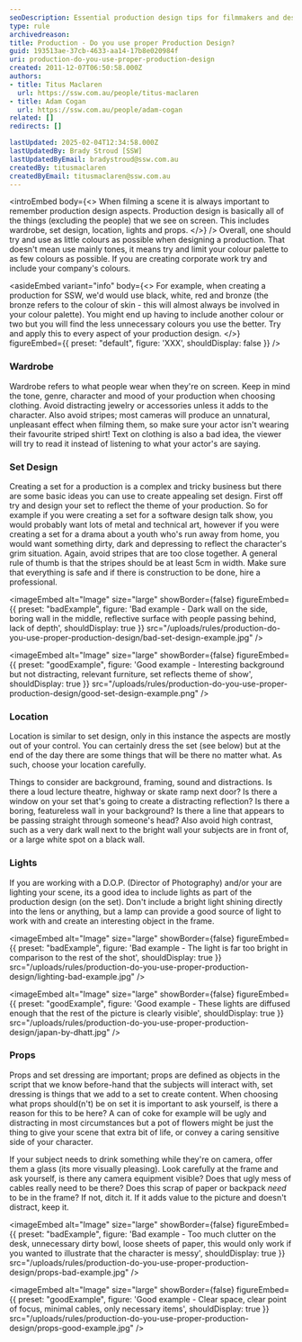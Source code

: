 ```yaml
---
seoDescription: Essential production design tips for filmmakers and designers—discover how to create visually compelling sets, costumes, and environments that enhance your storytelling.
type: rule
archivedreason:
title: Production - Do you use proper Production Design?
guid: 193513ae-37cb-4633-aa14-17b8e020984f
uri: production-do-you-use-proper-production-design
created: 2011-12-07T06:50:58.000Z
authors:
- title: Titus Maclaren
  url: https://ssw.com.au/people/titus-maclaren
- title: Adam Cogan
  url: https://ssw.com.au/people/adam-cogan
related: []
redirects: []

lastUpdated: 2025-02-04T12:34:58.000Z
lastUpdatedBy: Brady Stroud [SSW]
lastUpdatedByEmail: bradystroud@ssw.com.au
createdBy: titusmaclaren
createdByEmail: titusmaclaren@ssw.com.au
---
```


<introEmbed
  body={<>
When filming a scene it is always important to remember production design aspects. Production design is basically all of the things (excluding the people) that we see on screen. This includes wardrobe, set design, location, lights and props.
  </>}
/>
Overall, one should try and use as little colours as possible when designing a production. That doesn't mean use mainly tones, it means try and limit your colour palette to as few colours as possible. If you are creating corporate work try and include your company's colours.

<asideEmbed
  variant="info"
  body={<>
    For example, when creating a production for SSW, we'd would use black, white, red and bronze (the bronze refers to the colour of skin - this will almost always be involved in your colour palette). You might end up having to include another colour or two but you will find the less unnecessary colours you use the better. Try and apply this to every aspect of your production design.
  </>}
  figureEmbed={{
    preset: "default",
    figure: 'XXX',
    shouldDisplay: false
  }}
/>

### Wardrobe

Wardrobe refers to what people wear when they're on screen. Keep in mind the tone, genre, character and mood of your production when choosing clothing. Avoid distracting jewelry or accessories unless it adds to the character. Also avoid stripes; most cameras will produce an unnatural, unpleasant effect when filming them, so make sure your actor isn't wearing their favourite striped shirt! Text on clothing is also a bad idea, the viewer will try to read it instead of listening to what your actor's are saying.

<youtubeEmbed url="https://www.youtube.com/embed/eZBPbshWSRU" description="" />

### Set Design

Creating a set for a production is a complex and tricky business but there are some basic ideas you can use to create appealing set design. First off try and design your set to reflect the theme of your production. So for example if you were creating a set for a software design talk show, you would probably want lots of metal and technical art, however if you were creating a set for a drama about a youth who's run away from home, you would want something dirty, dark and depressing to reflect the character's grim situation. Again, avoid stripes that are too close together. A general rule of thumb is that the stripes should be at least 5cm in width. Make sure that everything is safe and if there is construction to be done, hire a professional.

<imageEmbed
  alt="Image"
  size="large"
  showBorder={false}
  figureEmbed={{
    preset: "badExample",
    figure: 'Bad example - Dark wall on the side, boring wall in the middle, reflective surface with people passing behind, lack of depth',
    shouldDisplay: true
  }}
  src="/uploads/rules/production-do-you-use-proper-production-design/bad-set-design-example.jpg"
/>

<imageEmbed
  alt="Image"
  size="large"
  showBorder={false}
  figureEmbed={{
    preset: "goodExample",
    figure: 'Good example - Interesting background but not distracting, relevant furniture, set reflects theme of show',
    shouldDisplay: true
  }}
  src="/uploads/rules/production-do-you-use-proper-production-design/good-set-design-example.png"
/>

### Location

Location is similar to set design, only in this instance the aspects are mostly out of your control. You can certainly dress the set (see below) but at the end of the day there are some things that will be there no matter what. As such, choose your location carefully.

Things to consider are background, framing, sound and distractions. Is there a loud lecture theatre, highway or skate ramp next door? Is there a window on your set that's going to create a distracting reflection? Is there a boring, featureless wall in your background? Is there a line that appears to be passing straight through someone's head? Also avoid high contrast, such as a very dark wall next to the bright wall your subjects are in front of, or a large white spot on a black wall.

<youtubeEmbed url="https://www.youtube.com/embed/2wbykQVvfkc" description="Video: Good and Bad examples of filming locations (1 min)" />

### Lights

If you are working with a D.O.P. (Director of Photography) and/or your are lighting your scene, its a good idea to include lights as part of the production design (on the set). Don't include a bright light shining directly into the lens or anything, but a lamp can provide a good source of light to work with and create an interesting object in the frame.

<imageEmbed
  alt="Image"
  size="large"
  showBorder={false}
  figureEmbed={{
    preset: "badExample",
    figure: 'Bad example - The light is far too bright in comparison to the rest of the shot',
    shouldDisplay: true
  }}
  src="/uploads/rules/production-do-you-use-proper-production-design/lighting-bad-example.jpg"
/>

<imageEmbed
  alt="Image"
  size="large"
  showBorder={false}
  figureEmbed={{
    preset: "goodExample",
    figure: 'Good example - These lights are diffused enough that the rest of the picture is clearly visible',
    shouldDisplay: true
  }}
  src="/uploads/rules/production-do-you-use-proper-production-design/japan-by-dhatt.jpg"
/>

### Props

Props and set dressing are important; props are defined as objects in the script that we know before-hand that the subjects will interact with, set dressing is things that we add to a set to create content. When choosing what props should(n't) be on set it is important to ask yourself, is there a reason for this to be here? A can of coke for example will be ugly and distracting in most circumstances but a pot of flowers might be just the thing to give your scene that extra bit of life, or convey a caring sensitive side of your character.

If your subject needs to drink something while they're on camera, offer them a glass (its more visually pleasing). Look carefully at the frame and ask yourself, is there any camera equipment visible? Does that ugly mess of cables really need to be there? Does this scrap of paper or backpack *need* to be in the frame? If not, ditch it. If it adds value to the picture and doesn't distract, keep it.

<imageEmbed
  alt="Image"
  size="large"
  showBorder={false}
  figureEmbed={{
    preset: "badExample",
    figure: 'Bad example - Too much clutter on the desk, unnecessary dirty bowl, loose sheets of paper, this would only work if you wanted to illustrate that the character is messy',
    shouldDisplay: true
  }}
  src="/uploads/rules/production-do-you-use-proper-production-design/props-bad-example.jpg"
/>

<imageEmbed
  alt="Image"
  size="large"
  showBorder={false}
  figureEmbed={{
    preset: "goodExample",
    figure: 'Good example - Clear space, clear point of focus, minimal cables, only necessary items',
    shouldDisplay: true
  }}
  src="/uploads/rules/production-do-you-use-proper-production-design/props-good-example.jpg"
/>
